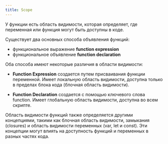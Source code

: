 ```yaml
---
title: Scope
---
```


У функции есть область видимости, которая определяет, где переменная или функция могут быть доступны в коде.

Существует два основных способа объявления функций:

- функциональное выражение **function expression**
- функциональное объявление **function declaration**

Оба способа имеют некоторые различия в области видимости:

- **Function Expression** создается путем присваивания функции переменной. Имеет локальную область видимости, доступна только в пределах блока кода (блочная область видимости).

- **Function Declaration** создается с помощью ключевого слова function. Имеет глобальную область видимости, доступна во всем скрипте.

Область видимости функций также определяется другими концепциями, такими как блочная область видимости, замыкания (closures) и область видимости переменных (var, let и const). Эти концепции могут влиять на доступность функций и переменных в разных частях кода.
